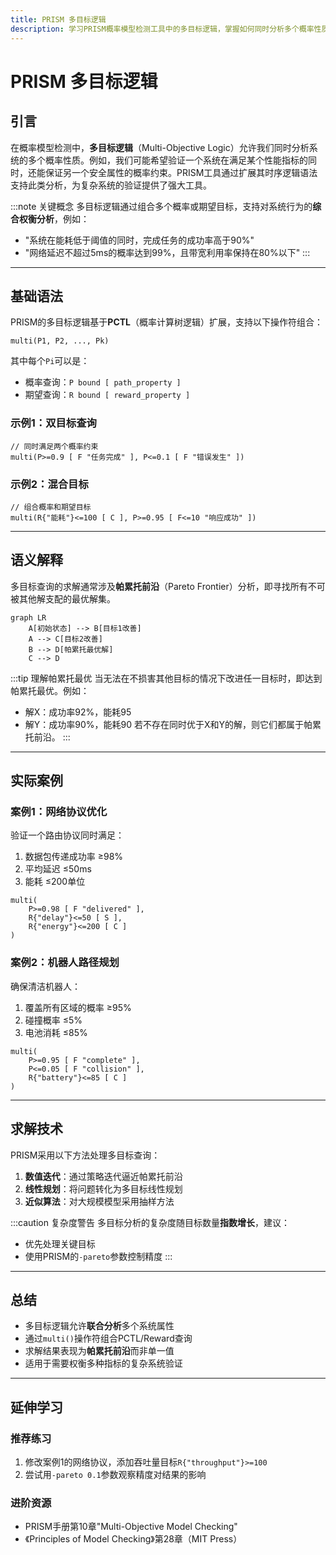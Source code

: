 ```yaml
---
title: PRISM 多目标逻辑
description: 学习PRISM概率模型检测工具中的多目标逻辑，掌握如何同时分析多个概率性质的方法和实际应用。
---
```


# PRISM 多目标逻辑

## 引言

在概率模型检测中，**多目标逻辑**（Multi-Objective Logic）允许我们同时分析系统的多个概率性质。例如，我们可能希望验证一个系统在满足某个性能指标的同时，还能保证另一个安全属性的概率约束。PRISM工具通过扩展其时序逻辑语法支持此类分析，为复杂系统的验证提供了强大工具。

:::note 关键概念
多目标逻辑通过组合多个概率或期望目标，支持对系统行为的**综合权衡分析**，例如：
- "系统在能耗低于阈值的同时，完成任务的成功率高于90%"
- "网络延迟不超过5ms的概率达到99%，且带宽利用率保持在80%以下"
:::

---

## 基础语法

PRISM的多目标逻辑基于**PCTL**（概率计算树逻辑）扩展，支持以下操作符组合：

```prism
multi(P1, P2, ..., Pk)
```
其中每个`Pi`可以是：
- 概率查询：`P bound [ path_property ]`
- 期望查询：`R bound [ reward_property ]`

### 示例1：双目标查询
```prism
// 同时满足两个概率约束
multi(P>=0.9 [ F "任务完成" ], P<=0.1 [ F "错误发生" ])
```

### 示例2：混合目标
```prism
// 组合概率和期望目标
multi(R{"能耗"}<=100 [ C ], P>=0.95 [ F<=10 "响应成功" ])
```

---

## 语义解释

多目标查询的求解通常涉及**帕累托前沿**（Pareto Frontier）分析，即寻找所有不可被其他解支配的最优解集。

```mermaid
graph LR
    A[初始状态] --> B[目标1改善]
    A --> C[目标2改善]
    B --> D[帕累托最优解]
    C --> D
```

:::tip 理解帕累托最优
当无法在不损害其他目标的情况下改进任一目标时，即达到帕累托最优。例如：
- 解X：成功率92%，能耗95
- 解Y：成功率90%，能耗90
若不存在同时优于X和Y的解，则它们都属于帕累托前沿。
:::

---

## 实际案例

### 案例1：网络协议优化
验证一个路由协议同时满足：
1. 数据包传递成功率 ≥98%
2. 平均延迟 ≤50ms
3. 能耗 ≤200单位

```prism
multi(
    P>=0.98 [ F "delivered" ],
    R{"delay"}<=50 [ S ],
    R{"energy"}<=200 [ C ]
)
```

### 案例2：机器人路径规划
确保清洁机器人：
1. 覆盖所有区域的概率 ≥95%
2. 碰撞概率 ≤5%
3. 电池消耗 ≤85%

```prism
multi(
    P>=0.95 [ F "complete" ],
    P<=0.05 [ F "collision" ],
    R{"battery"}<=85 [ C ]
)
```

---

## 求解技术

PRISM采用以下方法处理多目标查询：

1. **数值迭代**：通过策略迭代逼近帕累托前沿
2. **线性规划**：将问题转化为多目标线性规划
3. **近似算法**：对大规模模型采用抽样方法

:::caution 复杂度警告
多目标分析的复杂度随目标数量**指数增长**，建议：
- 优先处理关键目标
- 使用PRISM的`-pareto`参数控制精度
:::

---

## 总结

- 多目标逻辑允许**联合分析**多个系统属性
- 通过`multi()`操作符组合PCTL/Reward查询
- 求解结果表现为**帕累托前沿**而非单一值
- 适用于需要权衡多种指标的复杂系统验证

---

## 延伸学习

### 推荐练习
1. 修改案例1的网络协议，添加吞吐量目标`R{"throughput"}>=100`
2. 尝试用`-pareto 0.1`参数观察精度对结果的影响

### 进阶资源
- PRISM手册第10章"Multi-Objective Model Checking"
- 《Principles of Model Checking》第28章（MIT Press）